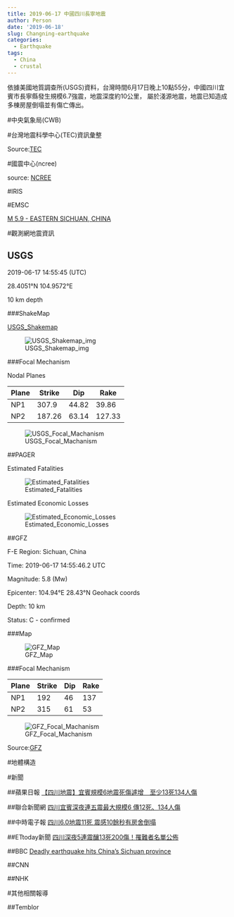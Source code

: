 ```yaml
---
title: 2019-06-17 中國四川長寧地震
author: Person
date: '2019-06-18'
slug: Changning-earthquake
categories:
  - Earthquake
tags:
  - China
  - crustal
---
```


依據美國地質調查所(USGS)資料，台灣時間6月17日晚上10點55分，中國四川宜賓市長寧縣發生規模6.7強震，地震深度約10公里，
屬於淺源地震，地震已知造成多棟房屋倒塌並有傷亡傳出。

#中央氣象局(CWB)

[]()


#台灣地震科學中心(TEC)資訊彙整

[]()


Source:[TEC](http://tec.earth.sinica.edu.tw/new_web/index.php)


#國震中心(ncree)

[]()

source: [NCREE](http://www.ncree.org/)

#IRIS

[]()


#EMSC

[M 5.9 - EASTERN SICHUAN, CHINA](https://www.emsc-csem.org/Earthquake/earthquake.php?id=771884)


#觀測網地震資訊

## USGS


2019-06-17 14:55:45 (UTC)

28.4051°N 104.9572°E

10 km depth

###ShakeMap

[USGS_Shakemap](https://earthquake.usgs.gov/earthquakes/eventpage/us600041ry/shakemap/intensity)

![USGS_Shakemap_img](images/20190617/us600041ry_intensity.jpg)

###Focal Mechanism

Nodal Planes

| Plane | Strike | Dip  | Rake |
| ----- | ------ | ---- | ---- |
| NP1   | 307.9 | 44.82  | 39.86  |
| NP2   | 187.26 | 63.14  | 127.33  |

![USGS_Focal_Machanism](images/20190617/us600041ry_moment-tensor.png)


##PAGER

Estimated Fatalities

![Estimated_Fatalities](images/20190617/us600041ry_alertfatal_small.png)

Estimated Economic Losses

![Estimated_Economic_Losses](images/20190617/us600041ry_alertecon_small.png)


##GFZ

F-E Region:	Sichuan, China	

Time:	2019-06-17 14:55:46.2 UTC

Magnitude:	5.8 (Mw)

Epicenter:	104.94°E  28.43°N  Geohack coords

Depth:	10 km

Status:	C - confirmed

###Map

![GFZ_Map](images/20190618/gfz2019lugo.jpg)

###Focal Mechanism

| Plane | Strike | Dip  | Rake |
| ----- | ------ | ---- | ---- |
|  NP1  |  192   |  46  | 137  |
|  NP2  |  315   |  61  |  53  |


![GFZ_Focal_Machanism](images/20190618/gfz2019lugo_bb.png)

Source:[GFZ](http://geofon.gfz-potsdam.de/eqinfo/event.php?id=gfz2019lugo)

#地體構造

[]()


#新聞

##蘋果日報
[【四川地震】宜賓規模6地震死傷遽增　至少13死134人傷](https://tw.appledaily.com/new/realtime/20190618/1585621/)

##聯合新聞網
[四川宜賓深夜連五震最大規模6 傳12死、134人傷](https://udn.com/news/story/7332/3877754)

##中時電子報
[四川6.0地震11死 震感10餘秒有房舍倒塌](https://www.chinatimes.com/realtimenews/20190617003964-260409?chdtv)

##ETtoday新聞
[四川深夜5連震釀13死200傷！罹難者名單公佈](https://www.ettoday.net/news/20190618/1469485.htm)

##BBC
[Deadly earthquake hits China's Sichuan province](https://www.bbc.co.uk/news/world-asia-china-48675023)

##CNN
[]()


##NHK
[]()

#其他相關報導

##Temblor
[]()

